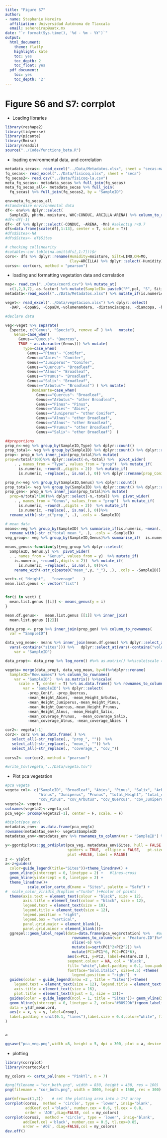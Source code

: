 ```yaml
---
title: "Figure S7"
author:
- name: Stephanie Hereira
  affiliation: Universidad Autónoma de Tlaxcala
  email: sehereirap@uatx.mx
date: "`r format(Sys.time(), '%d - %m - %Y')`"
output:
  html_document:
    theme: flatly
    highlight: kate
    toc: yes
    toc_depth: 2
    toc_float: yes
  pdf_document:
    toc: yes
    toc_depth: '2'
---
```


# Figure S6 and S7: corrplot

- Loading libraries 
```r
library(reshape2)
library(tidyverse)
library(picante)
library(Rmisc)
library(readxl)
source("../Code/functions_beta.R")
```

- loading environmental data, and correlation

```r
metadata_secas<- read_excel("../Data/Metadatos.xlsx", sheet = "secas-marzo")
fq_secas<- read_excel("../Data/fisicoq.xlsx", sheet = "seca")
fq_secas2<- read.csv("../Data/fisicoq-la.csv")
meta_fq_secas<- metadata_secas %>% full_join(fq_secas) 
meta_fq_secas_all<- metadata_secas %>% full_join(
  fq_secas) %>% full_join(fq_secas2, by = "SampleID")

env=meta_fq_secas_all
#standardize environmental data
df<- env%>% dplyr::select(
  SampleID, pH:Mn, moisture, WHC:CONDUC, ARCILLA:ARENA) %>% column_to_rownames(var = "SampleID")
#df<-df[-1]
df<- df %>% dplyr::select(-CONDUC, -ARENA, -Mn) #selectig r<0.7
dfs=data.frame(scale(df[,1:13], center = T, scale = T)) 
#dfs$Sites<-NA
#dfs$Sites<- df$Sites

# checking collinearity
#cotable<-cor.table(na.omit(dfs[,1:7]))$r
cors<- dfs %>% dplyr::rename(Humidity=moisture, Silt=LIMO,OM=MO,
                             Clay=ARCILLA) %>% dplyr::select(-Humidity)
corss<- cor(cors, method = "pearson")


```

- loading and formatting vegetation data and correlation
```r
map<- read.csv("../Data/coord.csv") %>% mutate_at(
  c(1,2,3,7), as.factor) %>% mutate(SampleID= paste0("P",pol, "S", Sitio,"T", Transecto ))
metadata<-read_excel("../Data/Metadatos.xlsx") %>% mutate_if(is.numeric, as.factor)

veget<- read_excel("../Data/vegetacion.xlsx") %>% dplyr::select(
  -DAP, -CopaNS, -CopaEW,-volumenamdera, -distanciacopas, -diamcopa, -basal_area )

#declare data

veg<-veget %>% separate(
  Especie, c("Genus", "Specie"), remove =F ) %>%   mutate(
    Genus=case_when(
      Genus=="Quecus"~ "Quercus",
      TRUE ~ as.character(Genus))) %>% mutate(
        Type=case_when(
          Genus=="Pinus"~ "Conifer",
          Genus=="Abies"~ "Conifer",
          Genus=="Juniperus"~ "Conifer",
          Genus=="Quercus"~ "Broadleaf",
          Genus=="Alnus"~ "Broadleaf",
          Genus=="Prunus"~ "Broadleaf",
          Genus=="Salix"~ "Broadleaf",
          Genus=="Arbutus"~ "Broadleaf") ) %>% mutate(
            Dominante=case_when(
              Genus=="Quercus"~ "Broadleaf",
              Genus=="Arbutus"~ "other Broadleaf",
              Genus=="Pinus"~ "Pinus",
              Genus=="Abies"~ "Abies",
              Genus=="Juniperus"~ "other Conifer",
              Genus=="Alnus"~ "other Broadleaf",
              Genus=="Alnus"~ "other Broadleaf",
              Genus=="Prunus"~ "other Broadleaf",
              Genus=="Salix"~ "other Broadleaf")  )

##proportions
prop_n<-veg %>% group_by(SampleID,Type) %>% dplyr::count()
prop_total<- veg %>% group_by(SampleID) %>% dplyr::count() %>% dplyr::rename(total=n)
prop<- prop_n %>% inner_join(prop_total)%>% mutate(
prop=n/total*100)%>% dplyr::select(-n,-total) %>%  pivot_wider(
    . , names_from = "Type", values_from = "prop")  %>% mutate_if(
      is.numeric, ~round(.,digits = 2))  %>% mutate_if(
      is.numeric, ~replace(., is.na(.), 0)) %>% dplyr::rename(prop_Conif="Conifer",prop_Broadleaf="Broadleaf")

prop_n<-veg %>% group_by(SampleID,Genus) %>% dplyr::count()
prop_total<- veg %>% group_by(SampleID) %>% dplyr::count() %>% dplyr::rename(total=n)
prop_gen<- prop_n %>% inner_join(prop_total)%>% mutate(
  prop=n/total*100)%>% dplyr::select(-n,-total) %>%  pivot_wider(
    . , names_from = "Genus", values_from = "prop")  %>% mutate_if(
      is.numeric, ~round(.,digits = 2))  %>% mutate_if(
      is.numeric, ~replace(., is.na(.), 0))%>% 
  rename_with(~str_c("prop_", .), .cols = -SampleID)

# mean data
means<-veg %>% group_by(SampleID) %>% summarise_if(is.numeric, ~mean(., na.rm = TRUE))%>% 
  rename_with(~str_c("total_mean_", .), .cols = -SampleID)
veg_group<- veg %>% group_by(SampleID,Genus)%>% summarise_if(  is.numeric, ~mean(., na.rm = TRUE)) %>% dplyr::select(-Sites) #%>% column_to_rownames(var = "SampleID")

means_genus<-function(y){veg_group %>% dplyr::select(
  SampleID, Genus,y) %>%  pivot_wider(
  . , names_from = "Genus", values_from = y)  %>% mutate_if(
    is.numeric, ~round(.,digits = 2))  %>% mutate_if(
      is.numeric, ~replace(., is.na(.), 0))%>% 
    rename_with(~str_c(paste0("mean_",y, "_"), .), .cols = -SampleID)}

vect<-c( "Height",   "coverage"    )
mean.list.genus <- vector("list")


for(i in vect) {
  mean.list.genus [[i]] <- means_genus(y = i)
}

mean.df.genus<-   mean.list.genus [[1]] %>% inner_join(
  mean.list.genus [[2]])

data_prop <- prop %>% inner_join(prop_gen) %>% column_to_rownames(
  var = "SampleID") 

data_veg_mean<- means %>% inner_join(mean.df.genus) %>% dplyr::select_at(
  vars(-contains("sites"))) %>%   dplyr::select_at(vars(-contains("volumen")))%>% column_to_rownames(
    var = "SampleID")

data_propt<- data_prop %>% log_norm() #%>% as.matrix() %>%scale(scale = T, center = T) 

vegeta= merge(data_propt, data_veg_mean, by=0)%>%dplyr::rename(
  SampleID="Row.names") %>% column_to_rownames(
    var = "SampleID")  %>% as.matrix() %>%scale(
      scale = T, center = T) %>% as.data.frame() %>% rownames_to_column(
        var = "SampleID") %>% dplyr::select(
          -prop_Conif, -prop_Quercus,
          -mean_Height_Abies, -mean_Height_Arbutus,
          -mean_Height_Juniperus,-mean_Height_Pinus,
          -mean_Height_Quercus,-mean_Height_Prunus,
          -mean_Height_Alnus, -mean_Height_Salix,
          -mean_coverage_Prunus,  -mean_coverage_Salix,
          -mean_coverage_Alnus, -mean_coverage_Abies  )

cor2<- vegeta[-1]
cor2<- cor2 %>% as.data.frame( ) %>% 
   select_all(~str_replace(., "prop_", ""))  %>% 
   select_all(~str_replace(., "mean_", "")) %>% 
   select_all(~str_replace(., "coverage_", "cov_")) 
   
corss2<- cor(cor2, method = "pearson") 

#write_tsv(vegeta,"../Data/vegeta.tsv")
```

- Plot pca vegetation

```r
#pca vegeta
vegeta_col<- c("SampleID", "Broadleaf", "Abies", "Pinus", "Salix", "Arbutus",
               "Alnus", "Juniperus", "Prunus", "total_Height", "total_coverage",
               "cov_Pinus", "cov_Arbutus", "cov_Quercus", "cov_Juniperus")
vegeta2<- vegeta
colnames(vegeta2)<-vegeta_col
pca_veg<- prcomp(vegeta2[-1], center = F, scale. = F)

#biplot(pca_env)
metadatas_env<- as.data.frame(pca_veg$x) 
rownames(metadatas_env)<- vegeta$SampleID
metadatas_env<-metadatas_env %>% rownames_to_column(var = "SampleID") %>% inner_join(metadata)

y<-ggordiplots::gg_ordiplot(pca_veg, metadatas_env$Sites, hull = FALSE, 
                            spiders = TRUE,  ellipse = FALSE,   pt.size = 4,
                            plot =FALSE, label = FALSE)
z <- y$plot
a<-z+guides(
  color=guide_legend(title="Sites"))+theme_linedraw() +
  geom_vline(xintercept = 0, linetype = 2) +   #lines-cross
  geom_hline(yintercept = 0, linetype = 2) +
  theme_linedraw()+
          scale_color_carto_d(name = "Sites", palette = "Safe") +
#  scale_color_viridis_d(option ="turbo" )+#color of points 
  theme(axis.text = element_text(colour = "black", size = 12),
        axis.title = element_text(colour = "black", size = 12),
        legend.text = element_text(size = 10),
        legend.title = element_text(size = 12), 
        legend.position = "right", 
        legend.box = "vertical",
        panel.grid.major = element_blank(),
        panel.grid.minor = element_blank())+
  ggrepel::geom_label_repel(data=data.frame(pca_veg$rotation) %>%   #arrows
                              rownames_to_column(var = "Feature.ID")%>%
                              slice(-6) %>% 
                              mutate(a=sqrt(PC1^2+PC2^2)) %>% 
                              mutate(PC1=PC1*6, PC2=PC2*6),
                            aes(x=PC1, y=PC2, label=Feature.ID ),
                            segment.colour = NA, col = 'black', 
                            fill= "white",label.padding = 0.1, box.padding = 0.1,
                            fontface="bold.italic", size=4.5) +theme(
                              legend.position = "right")  +
  guides(color = guide_legend(nrow =2 , title = "Sites"))+theme(
    legend.text = element_text(size = 12), legend.title = element_text(size = 14),
    axis.title = element_text(size = 16),
    plot.title = element_text(hjust = 1, size = 12))+
  guides(color = guide_legend(ncol = 1, title = "Sites"))+ geom_vline(xintercept = 0, linetype = 2, color="#88929b") +   #lines-cross
  geom_hline(yintercept = 0, linetype = 2, color="#88929b")+geom_label(
  data = y$df_mean.ord,
  aes(x = x, y = y, label=Group), 
  label.padding = unit(0.1, "lines"),label.size = 0.4,color="white", fill="black",fontface="bold",
)


a

ggsave("pca_veg.png",width =8, height = 5, dpi = 300, plot = a, device = "png")

```


- plotting
```r
library(corrplot)
library(rcartocolor)

my_colors <- carto_pal(name = "PinkYl", n = 7)

#png(filename = "cor_both.png", width = 830, height = 430, res = 100)
png(filename = "cor_both.png", width = 3000, height = 1500, res = 300)

par(mfrow=c(1,2))    # set the plotting area into a 1*2 array
corrplot(corss,  method = 'circle', type = 'lower', insig='blank',
         addCoef.col ='black', number.cex = 0.6, tl.cex = 0.8,
         order = 'AOE',diag=FALSE, col = my_colors)
corrplot(corss2,  method = 'circle', type = 'lower', insig='blank',
        addCoef.col ='black', number.cex = 0.5, tl.cex=0.85,
        order = 'AOE', diag=FALSE,col = my_colors)
dev.off()

```

